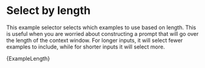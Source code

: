 # Select by length

This example selector selects which examples to use based on length. This is useful when you are worried about constructing a prompt that will go over the length of the context window. For longer inputs, it will select fewer examples to include, while for shorter inputs it will select more.


<CodeBlock language="typescript">{ExampleLength}</CodeBlock>
